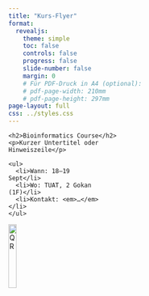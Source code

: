 ```yaml
---
title: "Kurs-Flyer"
format:
  revealjs:
    theme: simple
    toc: false
    controls: false
    progress: false
    slide-number: false
    margin: 0
    # Für PDF-Druck in A4 (optional):
    # pdf-page-width: 210mm
    # pdf-page-height: 297mm
page-layout: full
css: ../styles.css
---
```


::: {.slide background-image="assets/background.svg" background-size="cover" background-position="center"}
<div class="overlay">

  <!-- Überschrift -->
  <div class="label" style="top: 8%; left: 6%; width: 48%;">
    <h2>Bioinformatics Course</h2>
    <p>Kurzer Untertitel oder Hinweiszeile</p>
  </div>

  <!-- Textblock -->
  <div class="label" style="top: 65%; left: 8%; width: 38%;">
    <ul>
      <li>Wann: 18–19 Sept</li>
      <li>Wo: TUAT, 2 Gokan (1F)</li>
      <li>Kontakt: <em>…</em></li>
    </ul>
  </div>

  <!-- QR-Code -->
  <img class="pin" src="assets/qrcode.png" alt="QR"
       style="top: 60%; left: 70%; width: 18%;" />

</div>
:::